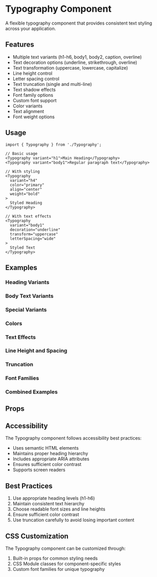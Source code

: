 
<Meta of={TypographyStories} />

# Typography Component

A flexible typography component that provides consistent text styling across your application.

## Features

- Multiple text variants (h1-h6, body1, body2, caption, overline)
- Text decoration options (underline, strikethrough, overline)
- Text transformation (uppercase, lowercase, capitalize)
- Line height control
- Letter spacing control
- Text truncation (single and multi-line)
- Text shadow effects
- Font family options
- Custom font support
- Color variants
- Text alignment
- Font weight options

## Usage

```tsx
import { Typography } from './Typography';

// Basic usage
<Typography variant="h1">Main Heading</Typography>
<Typography variant="body1">Regular paragraph text</Typography>

// With styling
<Typography 
  variant="h4" 
  color="primary" 
  align="center" 
  weight="bold"
>
  Styled Heading
</Typography>

// With text effects
<Typography 
  variant="body1" 
  decoration="underline"
  transform="uppercase"
  letterSpacing="wide"
>
  Styled Text
</Typography>
```

## Examples

### Heading Variants

<Canvas>
  <Story of={TypographyStories.Heading1} />
  <Story of={TypographyStories.Heading2} />
  <Story of={TypographyStories.Heading3} />
  <Story of={TypographyStories.Heading4} />
  <Story of={TypographyStories.Heading5} />
  <Story of={TypographyStories.Heading6} />
</Canvas>

### Body Text Variants

<Canvas>
  <Story of={TypographyStories.Body1} />
  <Story of={TypographyStories.Body2} />
</Canvas>

### Special Variants

<Canvas>
  <Story of={TypographyStories.Caption} />
  <Story of={TypographyStories.Overline} />
</Canvas>

### Colors

<Canvas>
  <Story of={TypographyStories.PrimaryColor} />
  <Story of={TypographyStories.SecondaryColor} />
  <Story of={TypographyStories.ErrorColor} />
  <Story of={TypographyStories.SuccessColor} />
  <Story of={TypographyStories.WarningColor} />
  <Story of={TypographyStories.InfoColor} />
</Canvas>

### Text Effects

<Canvas>
  <Story of={TypographyStories.Underline} />
  <Story of={TypographyStories.LineThrough} />
  <Story of={TypographyStories.Uppercase} />
  <Story of={TypographyStories.Lowercase} />
  <Story of={TypographyStories.Capitalize} />
</Canvas>

### Line Height and Spacing

<Canvas>
  <Story of={TypographyStories.TightLineHeight} />
  <Story of={TypographyStories.LooseLineHeight} />
  <Story of={TypographyStories.TighterLetterSpacing} />
  <Story of={TypographyStories.WiderLetterSpacing} />
</Canvas>

### Truncation

<Canvas>
  <Story of={TypographyStories.SingleLineTruncate} />
  <Story of={TypographyStories.MultiLineTruncate} />
</Canvas>

### Font Families

<Canvas>
  <Story of={TypographyStories.SerifFont} />
  <Story of={TypographyStories.MonoFont} />
  <Story of={TypographyStories.CustomFont} />
</Canvas>

### Combined Examples

<Canvas>
  <Story of={TypographyStories.StyledHeading} />
  <Story of={TypographyStories.StyledParagraph} />
</Canvas>

## Props

<Controls />

## Accessibility

The Typography component follows accessibility best practices:

- Uses semantic HTML elements
- Maintains proper heading hierarchy
- Includes appropriate ARIA attributes
- Ensures sufficient color contrast
- Supports screen readers

## Best Practices

1. Use appropriate heading levels (h1-h6)
2. Maintain consistent text hierarchy
3. Choose readable font sizes and line heights
4. Ensure sufficient color contrast
5. Use truncation carefully to avoid losing important content

## CSS Customization

The Typography component can be customized through:

1. Built-in props for common styling needs
2. CSS Module classes for component-specific styles
3. Custom font families for unique typography 